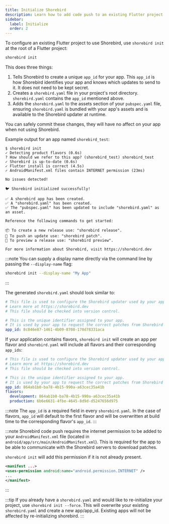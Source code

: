 ```yaml
---
title: Initialize Shorebird
description: Learn how to add code push to an existing Flutter project.
sidebar:
  label: Initialize
  order: 2
---
```


To configure an existing Flutter project to use Shorebird, use `shorebird init`
at the root of a Flutter project:

```sh
shorebird init
```

This does three things:

1. Tells Shorebird to create a unique `app_id` for your app. This `app_id` is
   how Shorebird identifies your app and knows which updates to send to it. It
   does not need to be kept secret.
1. Creates a `shorebird.yaml` file in your project's root directory.
   `shorebird.yaml` contains the `app_id` mentioned above.
1. Adds the `shorebird.yaml` to the assets section of your `pubspec.yaml` file,
   ensuring `shorebird.yaml` is bundled with your app's assets and is available
   to the Shorebird updater at runtime.

You can safely commit these changes, they will have no affect on your app when
not using Shorebird.

Example output for an app named `shorebird_test`:

```
$ shorebird init
✓ Detecting product flavors (0.6s)
? How should we refer to this app? (shorebird_test) shorebird_test
✓ Shorebird is up-to-date (0.6s)
✓ Flutter install is correct (4.5s)
✓ AndroidManifest.xml files contain INTERNET permission (23ms)

No issues detected!

🐦 Shorebird initialized successfully!

✅ A shorebird app has been created.
✅ A "shorebird.yaml" has been created.
✅ The "pubspec.yaml" has been updated to include "shorebird.yaml" as an asset.

Reference the following commands to get started:

📦 To create a new release use: "shorebird release".
🚀 To push an update use: "shorebird patch".
👀 To preview a release use: "shorebird preview".

For more information about Shorebird, visit https://shorebird.dev
```

:::note You can supply a display name directly via the command line by passing
the `--display-name` flag:

```sh
shorebird init --display-name "My App"
```

:::

The generated `shorebird.yaml` should look similar to:

```yaml
# This file is used to configure the Shorebird updater used by your application.
# Learn more at https://shorebird.dev
# This file should be checked into version control.

# This is the unique identifier assigned to your app.
# It is used by your app to request the correct patches from Shorebird servers.
app_id: 8c846e87-1461-4b09-8708-170d78331aca
```

If your application contains flavors, `shorebird init` will create an app per
flavor and `shorebird.yaml` will include all flavors and their corresponding
`app_ids`:

```yaml
# This file is used to configure the Shorebird updater used by your application.
# Learn more at https://shorebird.dev
# This file should be checked into version control.

# This is the unique identifier assigned to your app.
# It is used by your app to request the correct patches from Shorebird servers.
app_id: 864ab1b0-ba78-4b15-990a-a63cec35a41b
flavors:
  development: 864ab1b0-ba78-4b15-990a-a63cec35a41b
  production: 6b6e6631-4fbe-4645-8d9d-d5247656d975
```

:::note The `app_id` is a required field in every `shorebird.yaml`. In the case
of flavors, `app_id` will default to the first flavor and will be overwritten at
build time to the corresponding flavor's `app_id`. :::

:::note Shorebird code push requires the internet permission to be added to your
`AndroidManifest.xml` file (located in
`android/app/src/main/AndroidManifest.xml`). This is required for the app to be
able to communicate with the Shorebird servers to download patches.

`shorebird init` will add this permission if it is not already present.

```xml
<manifest ...>
<uses-permission android:name="android.permission.INTERNET" />
...
</manifest>
```

:::

:::tip If you already have a `shorebird.yaml` and would like to re-initialize
your project, use `shorebird init --force`. This will overwrite your existing
`shorebird.yaml` and create a new app/app_id. Existing apps will not be affected
by re-initializing shorebird. :::
